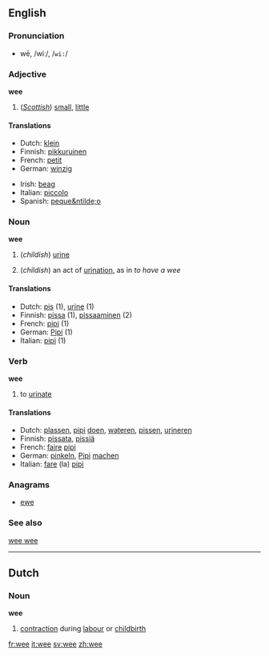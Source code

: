 ==English==

===Pronunciation===
*wē, /wiː/, /<tt>wi:</tt>/

===Adjective===
'''wee'''

# (''[[Scottish]]'') [[small]], [[little]]

====Translations====
{{top}}
*Dutch: [[klein]]
*Finnish: [[pikkuruinen]]
*French: [[petit]]
*German: [[winzig]]
{{mid}}
*Irish: [[beag]]
*Italian: [[piccolo]]
*Spanish: [[peque&ntilde;o]]
{{bottom}}
===Noun===
'''wee'''

#{{colloquial}} (''childish'') {{uncountable}} [[urine]]
#{{colloquial}} (''childish'') an act of [[urination]], as in ''to have a wee'' 

====Translations====
{{top}}
*Dutch: [[pis]] {{m}} (1), [[urine]] {{f}} (1)
*Finnish: [[pissa]] (1), [[pissaaminen]] (2)
*French: [[pipi]] {{m}} (1)
*German: [[Pipi]] {{n}} (1)
*Italian: [[pipì]] {{f}} (1)
{{bottom}}
===Verb===
'''wee'''

# {{colloquial}} to [[urinate]]

====Translations====
{{top}}
*Dutch: [[plassen]], [[pipi]] [[doen]], [[wateren]], [[pissen]], [[urineren]]
*Finnish: [[pissata]], [[pissiä]]
*French: [[faire]] [[pipi]]
*German: [[pinkeln]], [[Pipi]] [[machen]]
*Italian: [[fare]] (la) [[pipì]]
{{bottom}}
===Anagrams===
*[[ewe]]

===See also===
[[wee wee]]


----
==Dutch==
===Noun===
'''wee''' {{f}}

# [[contraction]] during [[labour]] or [[childbirth]]

[[fr:wee]]
[[it:wee]]
[[sv:wee]]
[[zh:wee]]